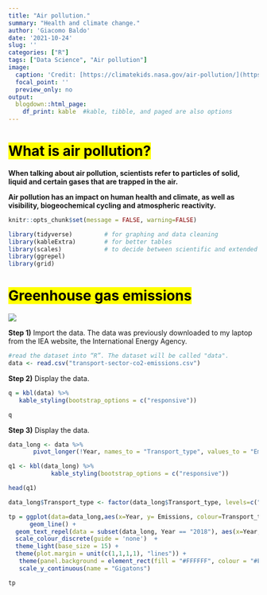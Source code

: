 ```yaml
---
title: "Air pollution."
summary: "Health and climate change."
author: 'Giacomo Baldo'
date: '2021-10-24' 
slug: ''
categories: ["R"]
tags: ["Data Science", "Air pollution"]
image:
  caption: 'Credit: [https://climatekids.nasa.gov/air-pollution/](https://climatekids.nasa.gov/air-pollution/)'
  focal_point: ''
  preview_only: no
output:
  blogdown::html_page:
    df_print: kable  #kable, tibble, and paged are also options
---
```


# <mark> What is air pollution?</mark> #

**When talking about air pollution, scientists refer to particles of solid, liquid and certain gases that are trapped in the air. ** 

**Air pollution has an impact on human health and climate, as well as visibility, biogeochemical cycling and atmospheric reactivity. **

```r
knitr::opts_chunk$set(message = FALSE, warning=FALSE)
```

```r
library(tidyverse)         # for graphing and data cleaning
library(kableExtra)        # for better tables
library(scales)            # to decide between scientific and extended number notation in plots
library(ggrepel)
library(grid)
```

# <mark> Greenhouse gas emissions</mark> #

![](ghg-emissions-by-sector.svg)

**Step 1)** Import the data. The data was previously downloaded to my laptop from the IEA website, the International Energy Agency.
```r
#read the dataset into “R”. The dataset will be called "data".
data <- read.csv("transport-sector-co2-emissions.csv")
``` 

**Step 2)** Display the data. 
```r
q = kbl(data) %>%
   kable_styling(bootstrap_options = c("responsive"))

q
```

**Step 3)** Display the data. 
```r
data_long <- data %>%
       pivot_longer(!Year, names_to = "Transport_type", values_to = "Emissions")

q1 <- kbl(data_long) %>%
            kable_styling(bootstrap_options = c("responsive"))

head(q1)
``` 

```r

data_long$Transport_type <- factor(data_long$Transport_type, levels=c("Total","Passenger.road.vehicles", "Road.freight.vehicles", "Aviation", "Shipping", "Other","Rail" ), labels = c("Total","Passenger road \n vehicles", "Road freight \n vehicles", "Aviation", "Shipping", "Other","Rail" ) )

tp = ggplot(data=data_long,aes(x=Year, y= Emissions, colour=Transport_type)) +
      geom_line() +
  geom_text_repel(data = subset(data_long, Year == "2018"), aes(x=Year, y= Emissions, label = subset(data_long, Year == "2018")$Transport_type), segment.color = NA, size = 5) + ggtitle("Greenhouse gas emissions by transport sector")+
  scale_colour_discrete(guide = 'none')  +    
  theme_light(base_size = 15) +   
  theme(plot.margin = unit(c(1,1,1,1), "lines")) +
   theme(panel.background = element_rect(fill = "#FFFFFF", colour = "#FFFFFF"), plot.background = element_rect(fill = "#FFFFFF", colour = "#FFFFFF")) +
   scale_y_continuous(name = "Gigatons") 

tp
```      
   
         
